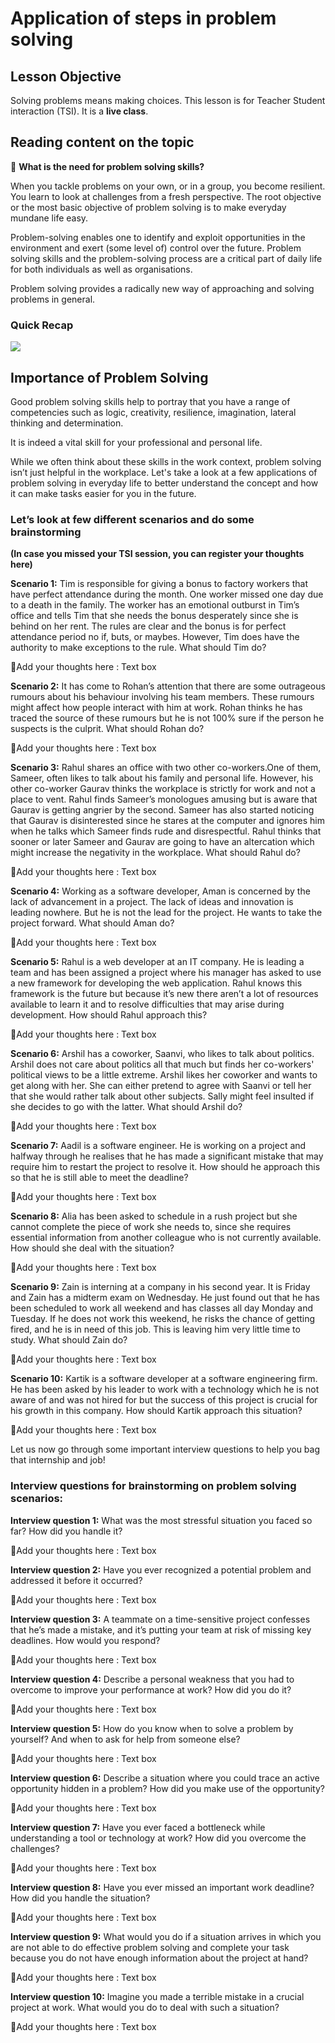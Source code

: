
# Application of steps in problem solving

  

## Lesson Objective

Solving problems means making choices. This lesson is for Teacher Student interaction (TSI). It is a **live class**.

  

## Reading content on the topic

:thought_balloon: **What is the need for problem solving skills?**

  

When you tackle problems on your own, or in a group, you become resilient. You learn to look at challenges from a fresh perspective. The root objective or the most basic objective of problem solving is to make everyday mundane life easy.

  

Problem-solving enables one to identify and exploit opportunities in the environment and exert (some level of) control over the future. Problem solving skills and the problem-solving process are a critical part of daily life for both individuals as well as organisations.

Problem solving provides a radically new way of approaching and solving problems in general.

  

### Quick Recap

  

  
  
  
  ![](https://lh4.googleusercontent.com/Yp5BKFVNvObmOmlbtQDgJqPEifb6dVbhxerWVh8SDYpN_7089ogphNdmgU7-cyNftyNJZfmDvU1dKinJfTeMsr24YCqShDRAnEGlWuldgzvd6nG3u35So_dlD2YuSxf-kSlK22_Cw-B-WgTJu_U7tqk)


  
  
  
  
  
  
  
  

## Importance of Problem Solving

Good problem solving skills help to portray that you have a range of competencies such as logic, creativity, resilience, imagination, lateral thinking and determination.

It is indeed a vital skill for your professional and personal life.

  

While we often think about these skills in the work context, problem solving isn’t just helpful in the workplace. Let's take a look at a few applications of problem solving in everyday life to better understand the concept and how it can make tasks easier for you in the future.

  

### Let’s look at few different scenarios and do some brainstorming

**(In case you missed your TSI session, you can register your thoughts here)**

**Scenario 1:** Tim is responsible for giving a bonus to factory workers that have perfect attendance during the month. One worker missed one day due to a death in the family. The worker has an emotional outburst in Tim’s office and tells Tim that she needs the bonus desperately since she is behind on her rent. The rules are clear and the bonus is for perfect attendance period no if, buts, or maybes. However, Tim does have the authority to make exceptions to the rule. What should Tim do?

  

:thought_balloon:Add your thoughts here : Text box

  

**Scenario 2:** It has come to Rohan’s attention that there are some outrageous rumours about his behaviour involving his team members. These rumours might affect how people interact with him at work. Rohan thinks he has traced the source of these rumours but he is not 100% sure if the person he suspects is the culprit. What should Rohan do?

  

:thought_balloon:Add your thoughts here : Text box

  

**Scenario 3:** Rahul shares an office with two other co-workers.One of them, Sameer, often likes to talk about his family and personal life. However, his other co-worker Gaurav thinks the workplace is strictly for work and not a place to vent. Rahul finds Sameer’s monologues amusing but is aware that Gaurav is getting angrier by the second. Sameer has also started noticing that Gaurav is disinterested since he stares at the computer and ignores him when he talks which Sameer finds rude and disrespectful. Rahul thinks that sooner or later Sameer and Gaurav are going to have an altercation which might increase the negativity in the workplace. What should Rahul do?

  

:thought_balloon:Add your thoughts here : Text box

  

**Scenario 4:** Working as a software developer, Aman is concerned by the lack of advancement in a project. The lack of ideas and innovation is leading nowhere. But he is not the lead for the project. He wants to take the project forward. What should Aman do?

  

:thought_balloon:Add your thoughts here : Text box

  
  

**Scenario 5:** Rahul is a web developer at an IT company. He is leading a team and has been assigned a project where his manager has asked to use a new framework for developing the web application. Rahul knows this framework is the future but because it’s new there aren’t a lot of resources available to learn it and to resolve difficulties that may arise during development. How should Rahul approach this?

  

:thought_balloon:Add your thoughts here : Text box

  

**Scenario 6:** Arshil has a coworker, Saanvi, who likes to talk about politics. Arshil does not care about politics all that much but finds her co-workers' political views to be a little extreme. Arshil likes her coworker and wants to get along with her. She can either pretend to agree with Saanvi or tell her that she would rather talk about other subjects. Sally might feel insulted if she decides to go with the latter. What should Arshil do?

  

:thought_balloon:Add your thoughts here : Text box

  

**Scenario 7:** Aadil is a software engineer. He is working on a project and halfway through he realises that he has made a significant mistake that may require him to restart the project to resolve it. How should he approach this so that he is still able to meet the deadline?

  

:thought_balloon:Add your thoughts here : Text box

  

**Scenario 8:** Alia has been asked to schedule in a rush project but she cannot complete the piece of work she needs to, since she requires essential information from another colleague who is not currently available. How should she deal with the situation?

  

:thought_balloon:Add your thoughts here : Text box

  

**Scenario 9:** Zain is interning at a company in his second year. It is Friday and Zain has a midterm exam on Wednesday. He just found out that he has been scheduled to work all weekend and has classes all day Monday and Tuesday. If he does not work this weekend, he risks the chance of getting fired, and he is in need of this job. This is leaving him very little time to study. What should Zain do?

  

:thought_balloon:Add your thoughts here : Text box

  

**Scenario 10:** Kartik is a software developer at a software engineering firm. He has been asked by his leader to work with a technology which he is not aware of and was not hired for but the success of this project is crucial for his growth in this company. How should Kartik approach this situation?

  

:thought_balloon:Add your thoughts here : Text box

  

Let us now go through some important interview questions to help you bag that internship and job!

### Interview questions for brainstorming on problem solving scenarios:

**Interview question 1:** What was the most stressful situation you faced so far? How did you handle it?

  

:thought_balloon:Add your thoughts here : Text box

  

**Interview question 2:** Have you ever recognized a potential problem and addressed it before it occurred?

  

:thought_balloon:Add your thoughts here : Text box

  

**Interview question 3:** A teammate on a time-sensitive project confesses that he’s made a mistake, and it’s putting your team at risk of missing key deadlines. How would you respond?

  

:thought_balloon:Add your thoughts here : Text box

  

**Interview question 4:** Describe a personal weakness that you had to overcome to improve your performance at work? How did you do it?

  

:thought_balloon:Add your thoughts here : Text box

  

**Interview question 5:** How do you know when to solve a problem by yourself? And when to ask for help from someone else?

  

:thought_balloon:Add your thoughts here : Text box

  

**Interview question 6:** Describe a situation where you could trace an active opportunity hidden in a problem? How did you make use of the opportunity?

  

:thought_balloon:Add your thoughts here : Text box

  

**Interview question 7:** Have you ever faced a bottleneck while understanding a tool or technology at work? How did you overcome the challenges?

  
:thought_balloon:Add your thoughts here : Text box

  

**Interview question 8:** Have you ever missed an important work deadline? How did you handle the situation?

  

:thought_balloon:Add your thoughts here : Text box

  

**Interview question 9:** What would you do if a situation arrives in which you are not able to do effective problem solving and complete your task because you do not have enough information about the project at hand?

  

:thought_balloon:Add your thoughts here : Text box

  

**Interview question 10:** Imagine you made a terrible mistake in a crucial project at work. What would you do to deal with such a situation?

  

:thought_balloon:Add your thoughts here : Text box

  
  
  
  
  
  
  
  
  
  
  

  
  
  
